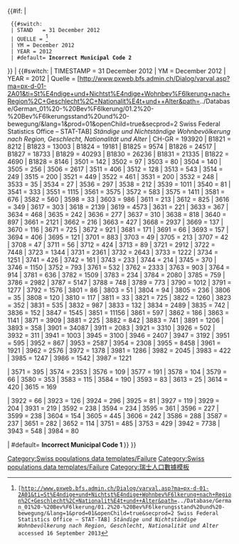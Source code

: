 <includeonly>{{#if: {{{2|}}} |
  {{#switch: {{{2|}}} <!-- Stand und Quelle sind unabhängig vom Gemeindeschlüssel -->
  | STAND   = 31 December 2012
  | QUELLE = <ref name="SFSO_2012">[http://www.pxweb.bfs.admin.ch/Dialog/varval.asp?ma=px-d-01-2A01&ti=St%E4ndige+und+Nichtst%E4ndige+Wohnbev%F6lkerung+nach+Region%2C+Geschlecht%2C+Nationalit%E4t+und++Alter&path=../Database/German_01%20-%20Bev%F6lkerung/01.2%20-%20Bev%F6lkerungsstand%20und%20-bewegung/&lang=1&prod=01&openChild=true&secprod=2 Swiss Federal Statistics Office – STAT-TAB] ''Ständige und Nichtständige Wohnbevölkerung nach Region, Geschlecht, Nationalität und Alter'' {{de icon}} accessed 16 September 2013</ref>
  | YM = December 2012
  | YEAR = 2012
  | #default= <strong class="error">Incorrect Municipal Code 2 <tt>{{{2}}}</tt></strong>[[Category:Swiss populations data templates/Failure]]
}} |
{{#switch: {{{1}}}
| TIMESTAMP = 31 December 2012
| YM = December 2012
| YEAR = 2012
| Quelle = [http://www.pxweb.bfs.admin.ch/Dialog/varval.asp?ma=px-d-01-2A01&ti=St%E4ndige+und+Nichtst%E4ndige+Wohnbev%F6lkerung+nach+Region%2C+Geschlecht%2C+Nationalit%E4t+und++Alter&path=../Database/German_01%20-%20Bev%F6lkerung/01.2%20-%20Bev%F6lkerungsstand%20und%20-bewegung/&lang=1&prod=01&openChild=true&secprod=2 Swiss Federal Statistics Office – STAT-TAB] ''Ständige und Nichtständige Wohnbevölkerung nach Region, Geschlecht, Nationalität und Alter''
|	CH-GR	=	193920	<!-- Kanton Graubünden / Grigioni / Grischun -->
|	B1821	=	8212	<!-- Bezirk Albula -->
|	B1823	=	13003	<!-- Bezirk Hinterrhein -->
|	B1824	=	19181	<!-- Bezirk Imboden -->
|	B1825	=	9574	<!-- Bezirk Inn -->
|	B1826	=	24517	<!-- Bezirk Landquart -->
|	B1827	=	18733	<!-- Bezirk Maloja / Distretto di Maloggia -->
|	B1829	=	40293	<!-- Bezirk Plessur -->
|	B1830	=	26236	<!-- Bezirk Prättigau-Davos -->
|	B1831	=	21335	<!-- Bezirk Surselva -->
|	B1822	=	4690	<!-- Distretto di Bernina -->
|	B1828	=	8146	<!-- Distretto di Moesa -->
|	3501	=	142	<!-- Alvaschein -->
|	3502	=	97	<!-- Mon -->
|	3503	=	80	<!-- Mutten -->
|	3504	=	140	<!-- Stierva -->
|	3505	=	256	<!-- Tiefencastel -->
|	3506	=	2617	<!-- Vaz/Obervaz -->
|	3511	=	406	<!-- Alvaneu -->
|	3512	=	128	<!-- Brienz/Brinzauls -->
|	3513	=	543	<!-- Lantsch/Lenz -->
|	3514	=	249	<!-- Schmitten (GR) -->
|	3515	=	200	<!-- Surava -->
|	3521	=	449	<!-- Bergün/Bravuogn -->
|	3522	=	461	<!-- Filisur -->
|	3531	=	200	<!-- Bivio -->
|	3532	=	248	<!-- Cunter -->
|	3533	=	35	<!-- Marmorera -->
|	3534	=	27	<!-- Mulegns -->
|	3536	=	297	<!-- Riom-Parsonz -->
|	3538	=	212	<!-- Salouf -->
|	3539	=	1011	<!-- Savognin -->
|	3540	=	81	<!-- Sur -->
|	3541	=	333	<!-- Tinizong-Rona -->
|	3551	=	1115	<!-- Brusio -->
|	3561	=	3575	<!-- Poschiavo -->
|	3572	=	583	<!-- Falera -->
|	3575	=	1411	<!-- Laax -->
|	3581	=	676	<!-- Sagogn -->
|	3582	=	560	<!-- Schluein -->
|	3598	=	33	<!-- St. Martin -->
|	3603	=	986	<!-- Vals -->
|	3611	=	213	<!-- Andiast -->
|	3612	=	825	<!-- Obersaxen -->
|	3616	=	349	<!-- Waltensburg/Vuorz -->
|	3617	=	303	<!-- Mundaun -->
|	3618	=	2139	<!-- Lumnezia (includes  Cumbel, Degen, Lumbrein, Morissen, Suraua, Vignogn, Vella, and Vrin from 2013 merger) -->
|	3619	=	4573	<!-- Ilanz/Glion (includes Castrisch, Ilanz, Ladir, Luven, Pitasch, Riein, Ruschein, Schnaus, Sevgein, Duvin, Pigniu, Rueun and Siat from 2014 merger) -->
|	3631	=	221	<!-- Almens -->
|	3633	=	367	<!-- Fürstenau -->
|	3634	=	468	<!-- Paspels -->
|	3635	=	242	<!-- Pratval -->
|	3636	=	277	<!-- Rodels -->
|	3637	=	310	<!-- Rothenbrunnen -->
|	3638	=	818	<!-- Scharans -->
|	3640	=	897	<!-- Sils im Domleschg -->
|	3661	=	2121	<!-- Cazis -->
|	3662	=	216	<!-- Flerden -->
|	3663	=	427	<!-- Masein -->
|	3668	=	2937	<!-- Thusis -->
|	3669	=	137	<!-- Tschappina -->
|	3670	=	116	<!-- Urmein -->
|	3671	=	725	<!-- Tomils -->
|	3672	=	921	<!-- Safiental (Includes  Valendas, Versam, Safien and Tenna from 2013 merger) -->
|	3681	=	171	<!-- Avers -->
|	3691	=	66	<!-- Hinterrhein -->
|	3693	=	157	<!-- Nufenen -->
|	3694	=	406	<!-- Splügen -->
|	3695	=	121	<!-- Sufers -->
|	3701	=	883	<!-- Andeer -->
|	3703	=	49	<!-- Casti-Wergenstein -->
|	3705	=	213	<!-- Donat -->
|	3707	=	42	<!-- Lohn (GR) -->
|	3708	=	47	<!-- Mathon -->
|	3711	=	56	<!-- Rongellen -->
|	3712	=	424	<!-- Zillis-Reischen -->
|	3713	=	89	<!-- Ferrera -->
|	3721	=	2912	<!-- Bonaduz -->
|	3722	=	7448	<!-- Domat/Ems -->
|	3723	=	1344	<!-- Rhäzüns -->
|	3731	=	2361	<!-- Felsberg -->
|	3732	=	2643	<!-- Flims -->
|	3733	=	1222	<!-- Tamins -->
|	3734	=	1251	<!-- Trin -->
|	3741	=	426	<!-- Ardez -->
|	3742	=	161	<!-- Guarda -->
|	3743	=	233	<!-- Lavin -->
|	3744	=	214	<!-- Susch -->
|	3745	=	370	<!-- Tarasp -->
|	3746	=	1150	<!-- Zernez -->
|	3752	=	793	<!-- Samnaun -->
|	3761	=	532	<!-- Ftan -->
|	3762	=	2333	<!-- Scuol -->
|	3763	=	903	<!-- Sent -->
|	3764	=	914	<!-- Valsot (includes Ramosch and Tschlin from 2013 merger -->
|	3781	=	636	<!-- Bever -->
|	3782	=	1509	<!-- Celerina/Schlarigna -->
|	3783	=	234	<!-- Madulain -->
|	3784	=	2080	<!-- Pontresina -->
|	3785	=	759	<!-- La Punt-Chamues-ch -->
|	3786	=	2982	<!-- Samedan -->
|	3787	=	5147	<!-- St. Moritz -->
|	3788	=	748	<!-- S-chanf -->
|	3789	=	773	<!-- Sils im Engadin/Segl -->
|	3790	=	1012	<!-- Silvaplana -->
|	3791	=	1277	<!-- Zuoz -->
|	3792	=	1576	<!-- Bregaglia -->
|	3801	=	86	<!-- Arvigo -->
|	3803	=	51	<!-- Braggio -->
|	3804	=	94	<!-- Buseno -->
|	3805	=	236	<!-- Castaneda -->
|	3806	=	35	<!-- Cauco -->
|	3808	=	120	<!-- Rossa -->
|	3810	=	117	<!-- Santa Maria in Calanca -->
|	3811	=	33	<!-- Selma -->
|	3821	=	725	<!-- Lostallo -->
|	3822	=	1260	<!-- Mesocco -->
|	3823	=	352	<!-- Soazza -->
|	3831	=	535	<!-- Cama -->
|	3832	=	987	<!-- Grono -->
|	3833	=	132	<!-- Leggia -->
|	3834	=	2489	<!-- Roveredo (GR) -->
|	3835	=	742	<!-- San Vittore -->
|	3836	=	152	<!-- Verdabbio -->
|	3847	=	1545	<!-- Val Müstair -->
|	3851	=	11156	<!-- Davos -->
|	3861	=	597	<!-- Fideris -->
|	3862	=	186	<!-- Furna -->
|	3863	=	1141	<!-- Jenaz -->
|	3871	=	3909	<!-- Klosters-Serneus -->
|	3881	=	225	<!-- Conters im Prättigau -->
|	3882	=	842	<!-- Küblis -->
|	3883	=	741	<!-- Saas -->
|	3891	=	1206	<!-- Luzein -->
|	3893	=	358	<!-- St. Antönien -->
|	3901	=	34087	<!-- Chur -->
|	3911	=	2083	<!-- Churwalden -->
|	3921	=	3310	<!-- Arosa 2199 + Calfreisen, Castiel, Langwies, Lüen, Molinis, Peist and St. Peter-Pagig from 2013 merger-->
|	3926	=	502	<!-- Maladers -->
|	3932	=	311	<!-- Tschiertschen-Praden -->
|	3941	=	1003	<!-- Haldenstein -->
|	3945	=	3100	<!-- Trimmis -->
|	3946	=	2407	<!-- Untervaz -->
|	3947	=	3192	<!-- Zizers -->
|	3951	=	595	<!-- Fläsch -->
|	3952	=	867	<!-- Jenins -->
|	3953	=	2587	<!-- Maienfeld -->
|	3954	=	2308	<!-- Malans -->
|	3955	=	8458	<!-- Landquart -->
|	3961	=	1921	<!-- Grüsch -->
|	3962	=	2576	<!-- Schiers -->
|	3972	=	1378	<!-- Seewis im Prättigau -->
|	3981	=	1286	<!-- Breil/Brigels -->
|	3982	=	2045	<!-- Disentis/Mustér -->
|	3983	=	422	<!-- Medel (Lucmagn) -->
|	3985	=	1247	<!-- Sumvitg -->
|	3986	=	1542	<!-- Tujetsch -->
|	3987	=	1221	<!-- Trun -->


<!-- Former municipalities-->
|	3571	=	395	<!-- Castrisch -->
|	3574	=	2353	<!-- Ilanz -->
|	3576	=	109	<!-- Ladir -->
|	3577	=	191	<!-- Luven -->
|	3578	=	104	<!-- Pitasch -->
|	3579	=	66	<!-- Riein -->
|	3580	=	353	<!-- Ruschein -->
|	3583	=	115	<!-- Schnaus -->
|	3584	=	190	<!-- Sevgein -->
|	3593	=	83	<!-- Duvin -->
|	3613	=	25	<!-- Pigniu -->
|	3614	=	420	<!-- Rueun -->
|	3615	=	169	<!-- Siat -->

|	3922	=	66	<!-- Calfreisen -->
|	3923	=	126	<!-- Castiel -->
|	3924	=	296	<!-- Langwies -->
|	3925	=	81	<!-- Lüen -->
|	3927	=	119	<!-- Molinis -->
|	3929	=	204	<!-- Peist -->
|	3931	=	219	<!-- St. Peter-Pagig -->
|	3592	=	238	<!-- Cumbel -->
|	3594	=	234	<!-- Degen -->
|	3595	=	361	<!-- Lumbrein -->
|	3596	=	227	<!-- Morissen -->
|	3599	=	238	<!-- Suraua -->
|	3604	=	154	<!-- Vignogn -->
|	3605	=	445	<!-- Vella -->
|	3606	=	242	<!-- Vrin -->
|	3586	=	288	<!-- Valendas -->
|	3587	=	237	<!-- Versam -->
|	3651	=	282	<!-- Safien -->
|	3652	=	114	<!-- Tenna -->
|	3751	=	485	<!-- Ramosch -->
|	3753	=	429	<!-- Tschlin -->
| 3942 = 7738<!--Igis -->
| 3943 = 548<!--Mastrils -->
| 3984 = 80<!--Schlans -->

| #default= <strong class="error">Incorrect Municipal Code 1 <tt>{{{1}}}</tt></strong>[[Category:Swiss populations data templates/Failure]]
}} }}</includeonly><noinclude>
{{documentation}}
[[Category:瑞士人口數據模板]]
</noinclude>